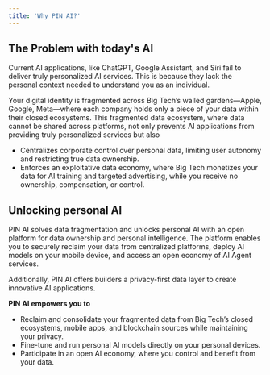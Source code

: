 ```yaml
---
title: 'Why PIN AI?'
---
```

## The Problem with today's AI
Current AI applications, like ChatGPT, Google Assistant, and Siri fail to deliver truly personalized AI services. This is because they lack the personal context needed to understand you as an individual.

Your digital identity is fragmented across Big Tech’s walled gardens—Apple, Google, Meta—where each company holds only a piece of your data within their closed ecosystems. This fragmented data ecosystem, where data cannot be shared across platforms, not only prevents AI applications from providing truly personalized services but also

- Centralizes corporate control over personal data, limiting user autonomy and restricting true data ownership.
- Enforces an exploitative data economy, where Big Tech monetizes your data for AI training and targeted advertising, while you receive no ownership, compensation, or control.

## Unlocking personal AI

PIN AI solves data fragmentation and unlocks personal AI with an open platform for data ownership and personal intelligence. The platform enables you to securely reclaim your data from centralized platforms, deploy AI models on your mobile device, and access an open economy of AI Agent services.

Additionally, PIN AI offers builders a privacy-first data layer to create innovative AI applications.

**PIN AI empowers you to**

- Reclaim and consolidate your fragmented data from Big Tech’s closed ecosystems, mobile apps, and blockchain sources while maintaining your privacy.
- Fine-tune and run personal AI models directly on your personal devices.
- Participate in an open AI economy, where you control and benefit from your data.